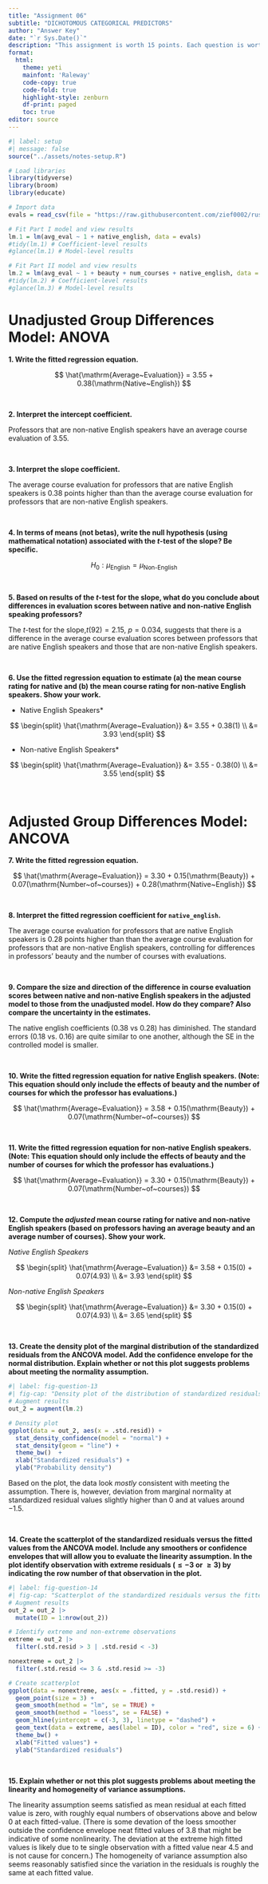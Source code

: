 ```yaml
---
title: "Assignment 06"
subtitle: "DICHOTOMOUS CATEGORICAL PREDICTORS"
author: "Answer Key"
date: "`r Sys.Date()`"
description: "This assignment is worth 15 points. Each question is worth 1 point unless otherwise noted."
format:
  html:
    theme: yeti
    mainfont: 'Raleway'
    code-copy: true
    code-fold: true
    highlight-style: zenburn
    df-print: paged
    toc: true
editor: source
---
```



```{=html}
<style type="text/css">
caption, .table-caption {
  text-align: left;
}
</style>
```

```r
#| label: setup
#| message: false
source("../assets/notes-setup.R")

# Load libraries
library(tidyverse)
library(broom)
library(educate)

# Import data
evals = read_csv(file = "https://raw.githubusercontent.com/zief0002/rustic-penguin/main/data/evaluations.csv")

# Fit Part I model and view results
lm.1 = lm(avg_eval ~ 1 + native_english, data = evals)
#tidy(lm.1) # Coefficient-level results
#glance(lm.1) # Model-level results

# Fit Part II model and view results
lm.2 = lm(avg_eval ~ 1 + beauty + num_courses + native_english, data = evals)
#tidy(lm.2) # Coefficient-level results
#glance(lm.3) # Model-level results
```


# Unadjusted Group Differences Model: ANOVA


**1. Write the fitted regression equation.** 

$$
\hat{\mathrm{Average~Evaluation}} = 3.55 + 0.38(\mathrm{Native~English})
$$

<br />

**2. Interpret the intercept coefficient.**

Professors that are non-native English speakers have an average course evaluation of 3.55.

<br />

**3. Interpret the slope coefficient.**

The average course evaluation for professors that are native English speakers is 0.38 points higher than than the average course evaluation for professors that are non-native English speakers.

<br />

**4. In terms of means (not betas), write the null hypothesis (using mathematical notation) associated with the *t*-test of the slope? Be specific.**

$$
H_0: \mu_{\mathrm{English}} = \mu_{\mathrm{Non\mbox{-}English}}
$$

<br />

**5. Based on results of the _t_-test for the slope, what do you conclude about differences in evaluation scores between native and non-native English speaking professors?**

The *t*-test for the slope,$t(92) = 2.15$, $p = 0.034$, suggests that there is a difference in the average course evaluation scores between professors that are native English speakers and those that are non-native English speakers.

<br />

**6. Use the fitted regression equation to estimate (a) the mean course rating for native and (b) the mean course rating for non-native English speakers. Show your work.**

* Native English Speakers*

$$
\begin{split}
\hat{\mathrm{Average~Evaluation}} &= 3.55 + 0.38(1) \\
&= 3.93
\end{split}
$$

* Non-native English Speakers*

$$
\begin{split}
\hat{\mathrm{Average~Evaluation}} &= 3.55 - 0.38(0) \\
&= 3.55
\end{split}
$$

<br />


# Adjusted Group Differences Model: ANCOVA

**7. Write the fitted regression equation.**

$$
\hat{\mathrm{Average~Evaluation}} = 3.30 + 0.15(\mathrm{Beauty}) + 0.07(\mathrm{Number~of~courses}) + 0.28(\mathrm{Native~English})
$$

<br />

**8. Interpret the fitted regression coefficient for `native_english`.**

The average course evaluation for professors that are native English speakers is 0.28 points higher than than the average course evaluation for professors that are non-native English speakers, controlling for differences in professors' beauty and the number of courses with evaluations.

<br />

**9. Compare the size and direction of the difference in course evaluation scores between native and non‐native English speakers in the adjusted model to those from the unadjusted model. How do they compare? Also compare the uncertainty in the estimates.**

The native english coefficients (0.38 vs 0.28) has diminished. The standard errors (0.18 vs. 0.16) are quite similar to one another, although the SE in the controlled model is smaller.

<br />

**10. Write the fitted regression equation for native English speakers. (Note: This equation should only include the effects of beauty and the number of courses for which the professor has evaluations.)**

$$
\hat{\mathrm{Average~Evaluation}} = 3.58 + 0.15(\mathrm{Beauty}) + 0.07(\mathrm{Number~of~courses})
$$

<br />

**11. Write the fitted regression equation for non‐native English speakers. (Note: This equation should only include the effects of beauty and the number of courses for which the professor has evaluations.)**

$$
\hat{\mathrm{Average~Evaluation}} = 3.30 + 0.15(\mathrm{Beauty}) + 0.07(\mathrm{Number~of~courses})
$$

<br />

**12. Compute the *adjusted* mean course rating for native and non-native English speakers (based on professors having an average beauty and an average number of courses). Show your work.**

*Native English Speakers*

$$
\begin{split}
\hat{\mathrm{Average~Evaluation}} &= 3.58 + 0.15(0) + 0.07(4.93) \\
&= 3.93
\end{split}
$$

*Non-native English Speakers*

$$
\begin{split}
\hat{\mathrm{Average~Evaluation}} &= 3.30 + 0.15(0) + 0.07(4.93) \\
&= 3.65
\end{split}
$$

<br />

**13. Create the density plot of the marginal distribution of the standardized residuals from the ANCOVA model. Add the confidence envelope for the normal distribution. Explain whether or not this plot suggests problems about meeting the normality assumption.**

```r
#| label: fig-question-13
#| fig-cap: "Density plot of the distribution of standardized residuals. A confidence envelope for the distribution assuming normality is also included."
# Augment results
out_2 = augment(lm.2)

# Density plot
ggplot(data = out_2, aes(x = .std.resid)) +
  stat_density_confidence(model = "normal") +
  stat_density(geom = "line") +
  theme_bw()  +
  xlab("Standardized residuals") +
  ylab("Probability density")
```

Based on the plot, the data look *mostly* consistent with meeting the assumption. There is, however, deviation from marginal normality at standardized residual values slightly higher than 0 and at values around $-1.5$.


<br />

**14. Create the scatterplot of the standardized residuals versus the fitted values from the ANCOVA model. Include any smoothers or confidence envelopes that will allow you to evaluate the linearity assumption. In the plot identify observation with extreme residuals ($\leq-3$ or $\geq3$) by indicating  the row number of that observation in the plot.**


```r
#| label: fig-question-14
#| fig-cap: "Scatterplot of the standardized residuals versus the fitted values. The line $y=0$ and the confidence envelope showing the expected uncertainty from that line are also displayed on the plot, along with a loess smoother. Observations with a standardized residual more than three standard errors from 0 are also identified by their row number in the data."
# Augment results
out_2 = out_2 |>
  mutate(ID = 1:nrow(out_2))

# Identify extreme and non-extreme observations
extreme = out_2 |>
  filter(.std.resid > 3 | .std.resid < -3)

nonextreme = out_2 |>
  filter(.std.resid <= 3 & .std.resid >= -3)

# Create scatterplot
ggplot(data = nonextreme, aes(x = .fitted, y = .std.resid)) +
  geom_point(size = 3) +
  geom_smooth(method = "lm", se = TRUE) +
  geom_smooth(method = "loess", se = FALSE) +
  geom_hline(yintercept = c(-3, 3), linetype = "dashed") +
  geom_text(data = extreme, aes(label = ID), color = "red", size = 6) +
  theme_bw() +
  xlab("Fitted values") +
  ylab("Standardized residuals")
```

<br />

**15. Explain whether or not this plot suggests problems about meeting the linearity and homogeneity of variance assumptions.**

The linearity assumption seems satisfied as mean residual at each fitted value is zero, with roughly equal numbers of observations above and below 0 at each fitted-value. (There is some devation of the loess smoother outside the confidence envelope neat fitted values of 3.8 that might be indicative of some nonlinearity. The deviation at the extreme high fitted values is likely due to te single observation with a fitted value near 4.5 and is not cause for concern.) The homogeneity of variance assumption also seems reasonably satisfied since the variation in the residuals is roughly the same at each fitted value.

<br />
